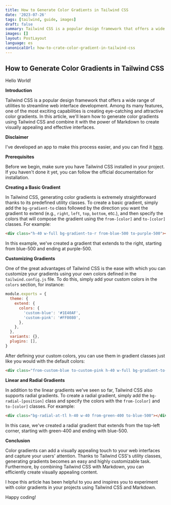 ```yaml
---
title: How to Generate Color Gradients in Tailwind CSS
date: '2023-07-26'
tags: [tailwind, guide, images]
draft: false
summary: Tailwind CSS is a popular design framework that offers a wide range of utilities to streamline web interface development. Among its many features, one of the most exciting capabilities is creating eye-catching and attractive color gradients. In this article, we'll learn how to generate color gradients using Tailwind CSS and combine it with the power of Markdown to create visually appealing and effective interfaces.
images: []
layout: PostLayout
language: es
canonicalUrl: how-to-crate-color-gradient-in-tailwind-css
---
```


## How to Generate Color Gradients in Tailwind CSS

<div className="flex items-center justify-center rounded-md bg-gradient-to-r from-red-500 to-orange-500 py-10 text-4xl font-bold">
  Hello World!
</div>

**Introduction**

Tailwind CSS is a popular design framework that offers a wide range of utilities to streamline web interface development. Among its many features, one of the most exciting capabilities is creating eye-catching and attractive color gradients. In this article, we'll learn how to generate color gradients using Tailwind CSS and combine it with the power of Markdown to create visually appealing and effective interfaces.

**Disclaimer**

I've developed an app to make this process easier, and you can find it [here](https://tailverse.tech/tailwind-gradient-generator).

**Prerequisites**

Before we begin, make sure you have Tailwind CSS installed in your project. If you haven't done it yet, you can follow the official documentation for installation.

**Creating a Basic Gradient**

In Tailwind CSS, generating color gradients is extremely straightforward thanks to its predefined utility classes. To create a basic gradient, simply add the `bg-gradient-to` class followed by the direction you want the gradient to extend (e.g., `right`, `left`, `top`, `bottom`, etc.), and then specify the colors that will compose the gradient using the `from-[color]` and `to-[color]` classes. For example:

```html
<div class="h-40 w-full bg-gradient-to-r from-blue-500 to-purple-500"></div>
```

In this example, we've created a gradient that extends to the right, starting from blue-500 and ending at purple-500.

**Customizing Gradients**

One of the great advantages of Tailwind CSS is the ease with which you can customize your gradients using your own colors defined in the `tailwind.config.js` file. To do this, simply add your custom colors in the `colors` section, for instance:

```js
module.exports = {
  theme: {
    extend: {
      colors: {
        'custom-blue': '#1E40AF',
        'custom-pink': '#FF0080',
      },
    },
  },
  variants: {},
  plugins: [],
}
```

After defining your custom colors, you can use them in gradient classes just like you would with the default colors:

```html
<div class="from-custom-blue to-custom-pink h-40 w-full bg-gradient-to-r"></div>
```

**Linear and Radial Gradients**

In addition to the linear gradients we've seen so far, Tailwind CSS also supports radial gradients. To create a radial gradient, simply add the `bg-radial-[position]` class and specify the colors with the `from-[color]` and `to-[color]` classes. For example:

```html
<div class="bg-radial-at-tl h-40 w-40 from-green-400 to-blue-500"></div>
```

In this case, we've created a radial gradient that extends from the top-left corner, starting with green-400 and ending with blue-500.

**Conclusion**

Color gradients can add a visually appealing touch to your web interfaces and capture your users' attention. Thanks to Tailwind CSS's utility classes, generating gradients becomes an easy and highly customizable task. Furthermore, by combining Tailwind CSS with Markdown, you can efficiently create visually appealing content.

I hope this article has been helpful to you and inspires you to experiment with color gradients in your projects using Tailwind CSS and Markdown.

Happy coding!
